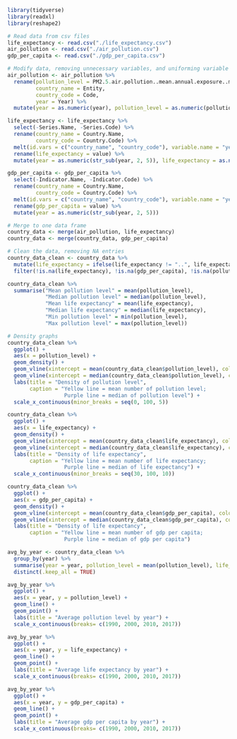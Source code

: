 ```r
library(tidyverse)
library(readxl)
library(reshape2)
```

```r
# Read data from csv files
life_expectancy <- read.csv("./life_expectancy.csv")
air_pollution <- read.csv("./air_pollution.csv")
gdp_per_capita <- read.csv("./gdp_per_capita.csv")

# Modify data, removing unnecessary variables, and uniforming variable names
air_pollution <- air_pollution %>%
  rename(pollution_level = PM2.5.air.pollution..mean.annual.exposure..micrograms.per.cubic.meter.,
         country_name = Entity,
         country_code = Code,
         year = Year) %>%
  mutate(year = as.numeric(year), pollution_level = as.numeric(pollution_level))

life_expectancy <- life_expectancy %>%
  select(-Series.Name, -Series.Code) %>%
  rename(country_name = Country.Name, 
         country_code = Country.Code) %>%
  melt(id.vars = c("country_name", "country_code"), variable.name = "year") %>%
  rename(life_expectancy = value) %>%
  mutate(year = as.numeric(str_sub(year, 2, 5)), life_expectancy = as.numeric(life_expectancy))

gdp_per_capita <- gdp_per_capita %>%
  select(-Indicator.Name, -Indicator.Code) %>%
  rename(country_name = Country.Name, 
         country_code = Country.Code) %>%
  melt(id.vars = c("country_name", "country_code"), variable.name = "year") %>%
  rename(gdp_per_capita = value) %>%
  mutate(year = as.numeric(str_sub(year, 2, 5)))
```

```r
# Merge to one data frame
country_data <- merge(air_pollution, life_expectancy)
country_data <- merge(country_data, gdp_per_capita)

# Clean the data, removing NA entries
country_data_clean <- country_data %>%
  mutate(life_expectancy = ifelse(life_expectancy != "..", life_expectancy, NA)) %>%
  filter(!is.na(life_expectancy), !is.na(gdp_per_capita), !is.na(pollution_level)) 
```

```r
country_data_clean %>%
  summarise("Mean pollution level" = mean(pollution_level),
            "Median pollution level" = median(pollution_level),
            "Mean life expectancy" = mean(life_expectancy), 
            "Median life expectancy" = median(life_expectancy),
            "Min pollution level" = min(pollution_level),
            "Max pollution level" = max(pollution_level))
```

```r

# Density graphs
country_data_clean %>%
  ggplot() +
  aes(x = pollution_level) + 
  geom_density() + 
  geom_vline(xintercept = mean(country_data_clean$pollution_level), color="#ffc000") +
  geom_vline(xintercept = median(country_data_clean$pollution_level), color="#440154FF") +
  labs(title = "Density of pollution level",
       caption = "Yellow line = mean number of pollution level; 
                  Purple line = median of pollution level") + 
  scale_x_continuous(minor_breaks = seq(0, 100, 5))

country_data_clean %>%
  ggplot() +
  aes(x = life_expectancy) + 
  geom_density() + 
  geom_vline(xintercept = mean(country_data_clean$life_expectancy), color="#ffc000") +
  geom_vline(xintercept = median(country_data_clean$life_expectancy), color="#440154FF") +
  labs(title = "Density of life expectancy",
       caption = "Yellow line = mean number of life expectancy; 
                  Purple line = median of life expectancy") + 
  scale_x_continuous(minor_breaks = seq(30, 100, 10))

country_data_clean %>%
  ggplot() +
  aes(x = gdp_per_capita) + 
  geom_density() + 
  geom_vline(xintercept = mean(country_data_clean$gdp_per_capita), color="#ffc000") +
  geom_vline(xintercept = median(country_data_clean$gdp_per_capita), color="#440154FF") +
  labs(title = "Density of life expectancy",
       caption = "Yellow line = mean number of gdp per capita;
                  Purple line = median of gdp per capita")
```

```r
avg_by_year <- country_data_clean %>%
  group_by(year) %>%
  summarise(year = year, pollution_level = mean(pollution_level), life_expectancy = mean(life_expectancy), gdp_per_capita = mean(gdp_per_capita), .groups = 'drop') %>%
  distinct(.keep_all = TRUE)

avg_by_year %>%
  ggplot() +
  aes(x = year, y = pollution_level) +
  geom_line() + 
  geom_point() +
  labs(title = "Average pollution level by year") + 
  scale_x_continuous(breaks= c(1990, 2000, 2010, 2017))

avg_by_year %>%
  ggplot() +
  aes(x = year, y = life_expectancy) +
  geom_line() + 
  geom_point() +
  labs(title = "Average life expectancy by year") + 
  scale_x_continuous(breaks= c(1990, 2000, 2010, 2017))

avg_by_year %>%
  ggplot() +
  aes(x = year, y = gdp_per_capita) +
  geom_line() + 
  geom_point() +
  labs(title = "Average gdp per capita by year") + 
  scale_x_continuous(breaks= c(1990, 2000, 2010, 2017))

```

```r
  
```
